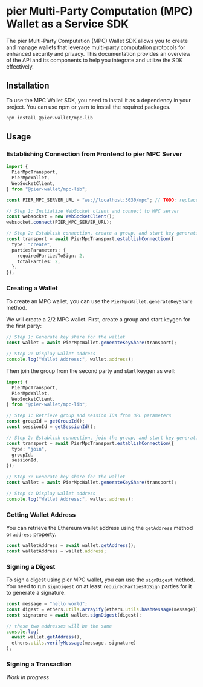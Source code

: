 # pier Multi-Party Computation (MPC) Wallet as a Service SDK

The pier Multi-Party Computation (MPC) Wallet SDK allows you to create and manage wallets that leverage multi-party computation protocols for enhanced security and privacy. This documentation provides an overview of the API and its components to help you integrate and utilize the SDK effectively.

## Installation

To use the MPC Wallet SDK, you need to install it as a dependency in your project. You can use npm or yarn to install the required packages.

```sh
npm install @pier-wallet/mpc-lib
```

## Usage

### Establishing Connection from Frontend to pier MPC Server

```ts
import {
  PierMpcTransport,
  PierMpcWallet,
  WebSocketClient,
} from "@pier-wallet/mpc-lib";

const PIER_MPC_SERVER_URL = "ws://localhost:3030/mpc"; // TODO: replace with pier MPC server URL

// Step 1: Initialize WebSocket client and connect to MPC server
const websocket = new WebSocketClient();
websocket.connect(PIER_MPC_SERVER_URL);

// Step 2: Establish connection, create a group, and start key generation
const transport = await PierMpcTransport.establishConnection({
  type: "create",
  partiesParameters: {
    requiredPartiesToSign: 2,
    totalParties: 2,
  },
});
```

### Creating a Wallet

To create an MPC wallet, you can use the `PierMpcWallet.generateKeyShare` method.

We will create a 2/2 MPC wallet. First, create a group and start keygen for the first party:

```ts
// Step 1: Generate key share for the wallet
const wallet = await PierMpcWallet.generateKeyShare(transport);

// Step 2: Display wallet address
console.log("Wallet Address:", wallet.address);
```

Then join the group from the second party and start keygen as well:

```ts
import {
  PierMpcTransport,
  PierMpcWallet,
  WebSocketClient,
} from "@pier-wallet/mpc-lib";

// Step 1: Retrieve group and session IDs from URL parameters
const groupId = getGroupId();
const sessionId = getSessionId();

// Step 2: Establish connection, join the group, and start key generation
const transport = await PierMpcTransport.establishConnection({
  type: "join",
  groupId,
  sessionId,
});

// Step 3: Generate key share for the wallet
const wallet = await PierMpcWallet.generateKeyShare(transport);

// Step 4: Display wallet address
console.log("Wallet Address:", wallet.address);
```

### Getting Wallet Address

You can retrieve the Ethereum wallet address using the `getAddress` method or `address` property.

```ts
const walletAddress = await wallet.getAddress();
const walletAddress = wallet.address;
```

### Signing a Digest

To sign a digest using pier MPC wallet, you can use the `signDigest` method. You need to run `signDigest` on at least `requiredPartiesToSign` parties for it to generate a signature.

```ts
const message = "hello world";
const digest = ethers.utils.arrayify(ethers.utils.hashMessage(message));
const signature = await wallet.signDigest(digest);

// these two addresses will be the same
console.log(
  await wallet.getAddress(),
  ethers.utils.verifyMessage(message, signature)
);
```

### Signing a Transaction

_Work in progress_
